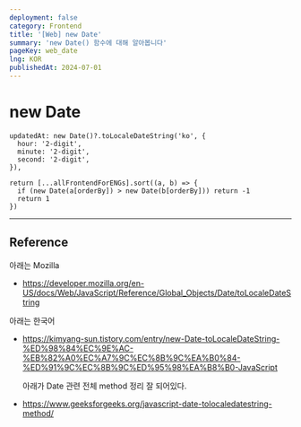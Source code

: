 ```yaml
---
deployment: false
category: Frontend
title: '[Web] new Date'
summary: 'new Date() 함수에 대해 알아봅니다'
pageKey: web_date
lng: KOR
publishedAt: 2024-07-01
---
```


# new Date

```
updatedAt: new Date()?.toLocaleDateString('ko', {
  hour: '2-digit',
  minute: '2-digit',
  second: '2-digit',
}),

return [...allFrontendForENGs].sort((a, b) => {
  if (new Date(a[orderBy]) > new Date(b[orderBy])) return -1
  return 1
})
```

---

## Reference

아래는 Mozilla

- https://developer.mozilla.org/en-US/docs/Web/JavaScript/Reference/Global_Objects/Date/toLocaleDateString

아래는 한국어

- https://kimyang-sun.tistory.com/entry/new-Date-toLocaleDateString-%ED%98%84%EC%9E%AC-%EB%82%A0%EC%A7%9C%EC%8B%9C%EA%B0%84-%ED%91%9C%EC%8B%9C%ED%95%98%EA%B8%B0-JavaScript

  아래가 Date 관련 전체 method 정리 잘 되어있다.

- https://www.geeksforgeeks.org/javascript-date-tolocaledatestring-method/
